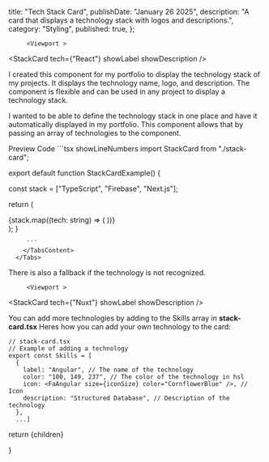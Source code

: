   title: "Tech Stack Card",
  publishDate: "January 26 2025",
  description:
    "A card that displays a technology stack with logos and descriptions.",
  category: "Styling",
  published: true,
};


         <Viewport >
  <StackCard tech={"React"} showLabel showDescription />
</Viewport>

I created this component for my portfolio to display the technology stack of my projects. It displays the technology name, logo, and description. The component is flexible and can be used in any project to display a technology stack.

I wanted to be able to define the technology stack in one place and have it automatically displayed in my portfolio. This component allows that by passing an array of technologies to the component.

 <Tabs defaultValue="preview">
        <TabsList className="">
          <TabsTrigger value="preview">Preview</TabsTrigger>
          <TabsTrigger value="code">Code</TabsTrigger>
        </TabsList>
        <TabsContent value="preview">
    <Viewport><StackCardExample/></Viewport>
        </TabsContent>
        <TabsContent value="code">
         ```tsx showLineNumbers
 import StackCard from "./stack-card";
 
export default function StackCardExample() {
  
  const stack = ["TypeScript", "Firebase", "Next.js"];
  
  return (
         <div className="flex flex-wrap gap-4">
            {stack.map((tech: string) => (
               <StackCard key={tech} tech={tech} showLabel />
            ))}
    </div>
  );
}

         ```
        </TabsContent>
      </Tabs>



There is also a fallback if the technology is not recognized.

         <Viewport >
  <StackCard tech={"Nuxt"} showLabel showDescription />
</Viewport>

You can add more technologies by adding to the Skills array in **stack-card.tsx**
Heres how you can add your own technology to the card:

```tsx showLineNumbers
// stack-card.tsx
// Example of adding a technology
export const Skills = [
  {
    label: "Angular", // The name of the technology
    color: "100, 149, 237", // The color of the technology in hsl
    icon: <FaAngular size={iconSize} color="CornflowerBlue" />, // Icon
    description: "Structured Database", // Description of the technology
  },
  ...]
```

return <MdxLayout>{children}</MdxLayout>

}




